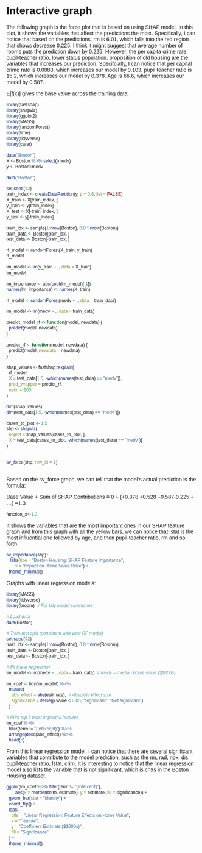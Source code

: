 # Interactive graph

<style>
  * {
    font-family: sans-serif;
  }
</style> 

<div id="plot">
</div>

<script src="https://cdn.jsdelivr.net/npm/d3@7"></script>
<script src="scripts/myscript.js"></script>


The following graph is the force plot that is based on using SHAP model.
In this plot, it shows the variables that affect the predictions the most. 
Specifically, I can notice that based on the predictions, rm is 6.01, which 
falls into the red region that shows decrease 0.225. I think it might suggest 
that average number of rooms puts the prediction down by 0.225.
However, the per capita crime rate, pupil-teacher ratio, lower status population,
proposition of old housing are the variables that increases our prediction.
Specifcially, I can notice that per capital crime rate is 0.0883, which increases
our model by 0.103. pupil teacher ratio is 15.2, which increases our model by
0.378. Age is 66.6, which increases our model by 0.587. 

E[f(x)] gives the base value across the training data. 

```r
library(fastshap)
library(shapviz)
library(ggplot2)
library(MASS)
library(randomForest)
library(lime)
library(tidyverse)
library(caret)

data("Boston")
X <- Boston %>% select(-medv)
y <- Boston$medv
```

```r
data("Boston")

set.seed(42)
train_index <- createDataPartition(y, p = 0.8, list = FALSE)
X_train <- X[train_index, ]
y_train <- y[train_index]
X_test <- X[-train_index, ]
y_test <- y[-train_index]

train_idx <- sample(1:nrow(Boston), 0.8 * nrow(Boston))
train_data <- Boston[train_idx, ]
test_data <- Boston[-train_idx, ]

rf_model <- randomForest(X_train, y_train)
rf_model

lm_model <- lm(y_train ~ ., data = X_train)
lm_model

lm_importance <- abs(coef(lm_model)[-1])
names(lm_importance) <- names(X_train)

rf_model <- randomForest(medv ~ ., data = train_data)

lm_model <- lm(medv ~ ., data = train_data)

predict_model_rf <- function(model, newdata) {
  predict(model, newdata)
}

```

```r
predict_rf <- function(model, newdata) {
  predict(model, newdata = newdata)
}

shap_values <- fastshap::explain(
  rf_model,
  X = test_data[1:5, -which(names(test_data) == "medv")],  
  pred_wrapper = predict_rf,
  nsim = 100
)

dim(shap_values) 
dim(test_data[1:5, -which(names(test_data) == "medv")]) 

cases_to_plot <- 1:5
shp <- shapviz(
  object = shap_values[cases_to_plot, ], 
  X = test_data[cases_to_plot, -which(names(test_data) == "medv")]
)


sv_force(shp, row_id = 1) 
  
```

Based on the sv_force graph, we can tell that the model's actual prediction is 
the formula:

Base Value + Sum of SHAP Contributions = 0 + (+0.378 +0.528 +0.587-0.225 + ...) 
=1.3
```r
function_x<-1.3
```


It shows the variables that are the most important ones in our SHAP feature graph
and from this graph with all the yellow bars, we can notice that lstat is the 
most influential one followed by age, and then pupil-teacher ratio, rm and so 
forth. 

```r
sv_importance(shp)+
   labs(title = "Boston Housing: SHAP Feature Importance",
       x = "Impact on Home Value Price") +
  theme_minimal()
```

Graphs with linear regression models: 
```r
library(MASS)
library(tidyverse)
library(broom)  # For tidy model summaries

# Load data
data(Boston)

# Train-test split (consistent with your RF model)
set.seed(42)
train_idx <- sample(1:nrow(Boston), 0.8 * nrow(Boston))
train_data <- Boston[train_idx, ]
test_data <- Boston[-train_idx, ]

# Fit linear regression
lm_model <- lm(medv ~ ., data = train_data)  # medv = median home value ($1000s)

lm_coef <- tidy(lm_model) %>%
  mutate(
    abs_effect = abs(estimate),  # Absolute effect size
    significance = ifelse(p.value < 0.05, "Significant", "Not significant")
  )

# Print top 5 most impactful features
lm_coef %>%
  filter(term != "(Intercept)") %>%
  arrange(desc(abs_effect)) %>%
  head(5)


```

From this linear regression model, I can notice that there are several 
significant variables that contribute to the model prediction, such as
the rm, rad, nox, dis, pupil-teacher ratio, lstat, crim. It is interesting 
to notice that the linear regression model also lists the variable that is not
significant, which is chas in the Boston Housing dataset. 

```r
ggplot(lm_coef %>% filter(term != "(Intercept)"), 
       aes(x = reorder(term, estimate), y = estimate, fill = significance)) +
  geom_bar(stat = "identity") +
  coord_flip() +
  labs(
    title = "Linear Regression: Feature Effects on Home Value",
    x = "Feature",
    y = "Coefficient Estimate ($1000s)",
    fill = "Significance"
  ) +
  theme_minimal()
```


